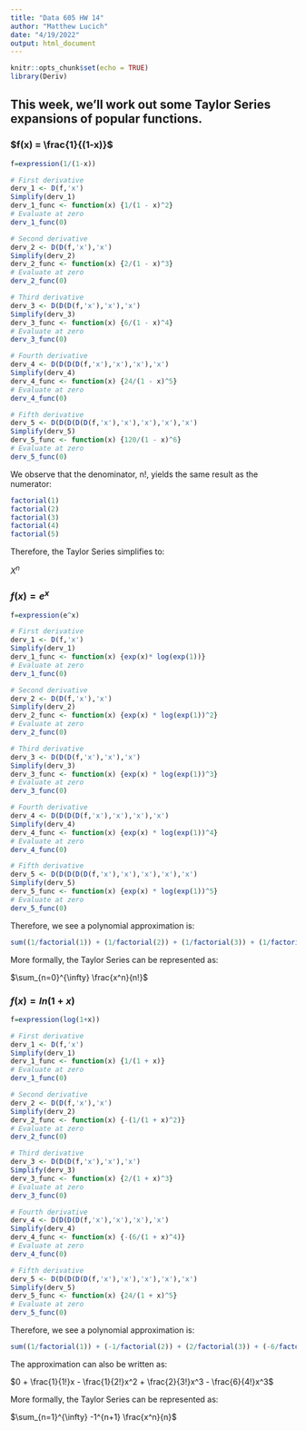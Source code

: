 ```yaml
---
title: "Data 605 HW 14"
author: "Matthew Lucich"
date: "4/19/2022"
output: html_document
---
```


```r
knitr::opts_chunk$set(echo = TRUE)
library(Deriv)
```

## This week, we’ll work out some Taylor Series expansions of popular functions.


### $f(x) = \frac{1}{(1-x)}$

```r

f=expression(1/(1-x))

# First derivative
derv_1 <- D(f,'x')
Simplify(derv_1)
derv_1_func <- function(x) {1/(1 - x)^2}
# Evaluate at zero
derv_1_func(0)

# Second derivative
derv_2 <- D(D(f,'x'),'x')
Simplify(derv_2)
derv_2_func <- function(x) {2/(1 - x)^3}
# Evaluate at zero
derv_2_func(0)

# Third derivative
derv_3 <- D(D(D(f,'x'),'x'),'x')
Simplify(derv_3)
derv_3_func <- function(x) {6/(1 - x)^4}
# Evaluate at zero
derv_3_func(0)

# Fourth derivative
derv_4 <- D(D(D(D(f,'x'),'x'),'x'),'x')
Simplify(derv_4)
derv_4_func <- function(x) {24/(1 - x)^5}
# Evaluate at zero
derv_4_func(0)

# Fifth derivative
derv_5 <- D(D(D(D(D(f,'x'),'x'),'x'),'x'),'x')
Simplify(derv_5)
derv_5_func <- function(x) {120/(1 - x)^6}
# Evaluate at zero
derv_5_func(0)

```

We observe that the denominator, n!, yields the same result as the numerator:

```r

factorial(1)
factorial(2)
factorial(3)
factorial(4)
factorial(5)

```

Therefore, the Taylor Series simplifies to:

$X^n$



### $f(x) = e^x$

```r

f=expression(e^x)

# First derivative
derv_1 <- D(f,'x')
Simplify(derv_1)
derv_1_func <- function(x) {exp(x)* log(exp(1))}
# Evaluate at zero
derv_1_func(0)

# Second derivative
derv_2 <- D(D(f,'x'),'x')
Simplify(derv_2)
derv_2_func <- function(x) {exp(x) * log(exp(1))^2}
# Evaluate at zero
derv_2_func(0)

# Third derivative
derv_3 <- D(D(D(f,'x'),'x'),'x')
Simplify(derv_3)
derv_3_func <- function(x) {exp(x) * log(exp(1))^3}
# Evaluate at zero
derv_3_func(0)

# Fourth derivative
derv_4 <- D(D(D(D(f,'x'),'x'),'x'),'x')
Simplify(derv_4)
derv_4_func <- function(x) {exp(x) * log(exp(1))^4}
# Evaluate at zero
derv_4_func(0)

# Fifth derivative
derv_5 <- D(D(D(D(D(f,'x'),'x'),'x'),'x'),'x')
Simplify(derv_5)
derv_5_func <- function(x) {exp(x) * log(exp(1))^5}
# Evaluate at zero
derv_5_func(0)

```

Therefore, we see a polynomial approximation is:

```r

sum((1/factorial(1)) + (1/factorial(2)) + (1/factorial(3)) + (1/factorial(4)) + (1/factorial(5)))

```

More formally, the Taylor Series can be represented as:

$\sum_{n=0}^{\infty} \frac{x^n}{n!}$



### $f(x) = ln(1+x)$


```r

f=expression(log(1+x))

# First derivative
derv_1 <- D(f,'x')
Simplify(derv_1)
derv_1_func <- function(x) {1/(1 + x)}
# Evaluate at zero
derv_1_func(0)

# Second derivative
derv_2 <- D(D(f,'x'),'x')
Simplify(derv_2)
derv_2_func <- function(x) {-(1/(1 + x)^2)}
# Evaluate at zero
derv_2_func(0)

# Third derivative
derv_3 <- D(D(D(f,'x'),'x'),'x')
Simplify(derv_3)
derv_3_func <- function(x) {2/(1 + x)^3}
# Evaluate at zero
derv_3_func(0)

# Fourth derivative
derv_4 <- D(D(D(D(f,'x'),'x'),'x'),'x')
Simplify(derv_4)
derv_4_func <- function(x) {-(6/(1 + x)^4)}
# Evaluate at zero
derv_4_func(0)

# Fifth derivative
derv_5 <- D(D(D(D(D(f,'x'),'x'),'x'),'x'),'x')
Simplify(derv_5)
derv_5_func <- function(x) {24/(1 + x)^5}
# Evaluate at zero
derv_5_func(0)

```


Therefore, we see a polynomial approximation is:

```r

sum((1/factorial(1)) + (-1/factorial(2)) + (2/factorial(3)) + (-6/factorial(4)) + (24/factorial(5)))

```

The approximation can also be written as:

$0 + \frac{1}{1!}x - \frac{1}{2!}x^2 + \frac{2}{3!}x^3 - \frac{6}{4!}x^3$


More formally, the Taylor Series can be represented as:

$\sum_{n=1}^{\infty} -1^{n+1} \frac{x^n}{n}$



